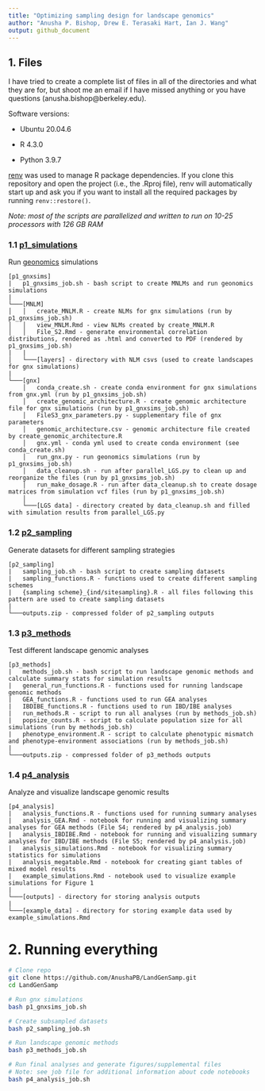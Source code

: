 ```yaml
---
title: "Optimizing sampling design for landscape genomics"
author: "Anusha P. Bishop, Drew E. Terasaki Hart, Ian J. Wang"
output: github_document
---
```


## 1. Files

I have tried to create a complete list of files in all of the directories and what they are for, but shoot me an email if I have missed anything or you have questions (anusha.bishop@berkeley.edu).

Software versions:

- Ubuntu 20.04.6

- R 4.3.0

- Python 3.9.7

[renv](https://rstudio.github.io/renv/articles/renv.html) was used to manage R package dependencies. If you clone this repository and open the project (i.e., the .Rproj file), renv will automatically start up and ask you if you want to install all the required packages by running `renv::restore()`. 

*Note: most of the scripts are parallelized and written to run on 10-25 processors with 126 GB RAM* 

### 1.1 [p1_simulations](https://github.com/AnushaPB/LandGenSamp/tree/main/p1_gnxsims)
Run [geonomics](https://geonomics.readthedocs.io/en/latest/) simulations

```
[p1_gnxsims]
|   p1_gnxsims_job.sh - bash script to create MNLMs and run geonomics simulations
|
└───[MNLM]
│   │   create_MNLM.R - create NLMs for gnx simulations (run by p1_gnxsims_job.sh)
│   │   view_MNLM.Rmd - view NLMs created by create_MNLM.R
│   │   File_S2.Rmd - generate environmental correlation distributions, rendered as .html and converted to PDF (rendered by p1_gnxsims_job.sh)
|   |   
│   └───[layers] - directory with NLM csvs (used to create landscapes for gnx simulations)
|   
└───[gnx]
    │   conda_create.sh - create conda environment for gnx simulations from gnx.yml (run by p1_gnxsims_job.sh)
    │   create_genomic_architecture.R - create genomic architecture file for gnx simulations (run by p1_gnxsims_job.sh)
    │   FileS3_gnx_parameters.py - supplementary file of gnx parameters
    │   genomic_architecture.csv - genomic architecture file created by create_genomic_architecture.R
    │   gnx.yml - conda yml used to create conda environment (see conda_create.sh)
    │   run_gnx.py - run geonomics simulations (run by p1_gnxsims_job.sh)
    │   data_cleanup.sh - run after parallel_LGS.py to clean up and reorganize the files (run by p1_gnxsims_job.sh)
    │   run_make_dosage.R - run after data_cleanup.sh to create dosage matrices from simulation vcf files (run by p1_gnxsims_job.sh)
    │   
    └───[LGS data] - directory created by data_cleanup.sh and filled with simulation results from parallel_LGS.py
```

### 1.2 [p2_sampling](https://github.com/AnushaPB/LandGenSamp/tree/main/p2_sampling)
Generate datasets for different sampling strategies

```
[p2_sampling]
|   sampling_job.sh - bash script to create sampling datasets
|   sampling_functions.R - functions used to create different sampling schemes
|   {sampling scheme}_{ind/sitesampling}.R - all files following this pattern are used to create sampling datasets 
|   
└───outputs.zip - compressed folder of p2_sampling outputs
```

### 1.3 [p3_methods](https://github.com/AnushaPB/LandGenSamp/tree/main/p3_methods)
Test different landscape genomic analyses

```
[p3_methods]
|   methods_job.sh - bash script to run landscape genomic methods and calculate summary stats for simulation results
|   general_run_functions.R - functions used for running landscape genomic methods
|   GEA_functions.R - functions used to run GEA analyses
|   IBDIBE_functions.R - functions used to run IBD/IBE analyses
|   run_methods.R - script to run all analyses (run by methods_job.sh)
|   popsize_counts.R - script to calculate population size for all simulations (run by methods_job.sh)
|   phenotype_environment.R - script to calculate phenotypic mismatch and phenotype-environment associations (run by methods_job.sh)
|  
└───outputs.zip - compressed folder of p3_methods outputs
```

### 1.4 [p4_analysis](https://github.com/AnushaPB/LandGenSamp/tree/main/p4_analysis)
Analyze and visualize landscape genomic results 

```
[p4_analysis]
|   analysis_functions.R - functions used for running summary analyses
|   analysis_GEA.Rmd - notebook for running and visualizing summary analyses for GEA methods (File S4; rendered by p4_analysis.job)
|   analysis_IBDIBE.Rmd - notebook for running and visualizing summary analyses for IBD/IBE methods (File S5; rendered by p4_analysis.job)
|   analysis_simulations.Rmd - notebook for visualizing summary statistics for simulations
|   analysis_megatable.Rmd - notebook for creating giant tables of mixed model results
|   example_simulations.Rmd - notebook used to visualize example simulations for Figure 1
|  
└───[outputs] - directory for storing analysis outputs
|  
└───[example_data] - directory for storing example data used by example_simulations.Rmd
```

# 2. Running everything

```bash
# Clone repo
git clone https://github.com/AnushaPB/LandGenSamp.git
cd LandGenSamp

# Run gnx simulations
bash p1_gnxsims_job.sh

# Create subsampled datasets
bash p2_sampling_job.sh

# Run landscape genomic methods
bash p3_methods_job.sh

# Run final analyses and generate figures/supplemental files
# Note: see job file for additional information about code notebooks
bash p4_analysis_job.sh
```